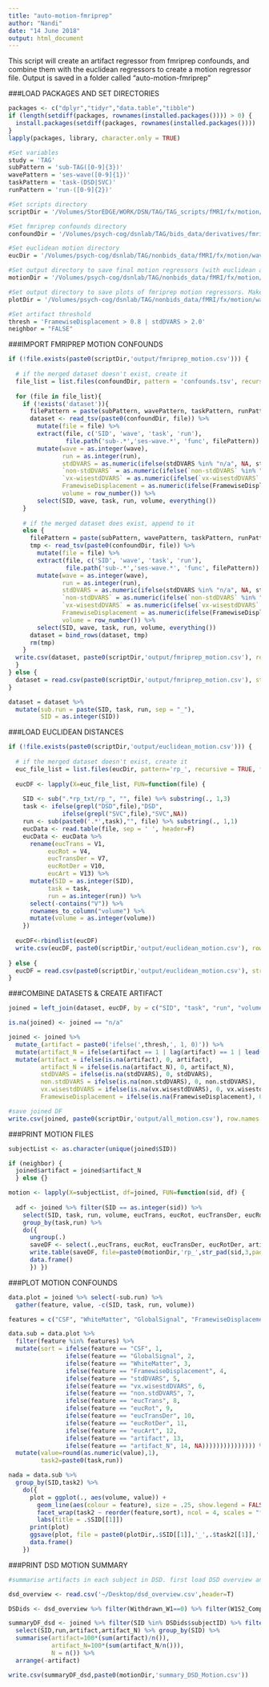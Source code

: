 ```yaml
---
title: "auto-motion-fmriprep"
author: "Nandi"
date: "14 June 2018"
output: html_document
---
```


This script will create an artifact regressor from fmriprep confounds, and combine them with the euclidean regressors to create a motion regressor file. 
Output is saved in a folder called "auto-motion-fmriprep"

###LOAD PACKAGES AND SET DIRECTORIES
```r
packages <- c("dplyr","tidyr","data.table","tibble")
if (length(setdiff(packages, rownames(installed.packages()))) > 0) {
  install.packages(setdiff(packages, rownames(installed.packages())))  
}
lapply(packages, library, character.only = TRUE)

#Set variables
study = 'TAG'
subPattern = 'sub-TAG([0-9]{3})'
wavePattern = 'ses-wave([0-9]{1})'
taskPattern = 'task-(DSD|SVC)'
runPattern = 'run-([0-9]{2})'

#Set scripts directory
scriptDir = '/Volumes/StorEDGE/WORK/DSN/TAG/TAG_scripts/fMRI/fx/motion/'

#Set fmriprep confounds directory
confoundDir = '/Volumes/psych-cog/dsnlab/TAG/bids_data/derivatives/fmriprep/'

#Set euclidean motion directory
eucDir = '/Volumes/psych-cog/dsnlab/TAG/nonbids_data/fMRI/fx/motion/wave1/eucmotion/rp_txt'

#Set output directory to save final motion regressors (with euclidean and artifact regressors). Make sure this folder exists
motionDir = '/Volumes/psych-cog/dsnlab/TAG/nonbids_data/fMRI/fx/motion/wave1/auto-motion-fmriprep/rp_txt/fd0.8_dv2.0_noNeighbors/'

#Set output directory to save plots of fmriprep motion regressors. Make sure this folder exists
plotDir = '/Volumes/psych-cog/dsnlab/TAG/nonbids_data/fMRI/fx/motion/wave1/auto-motion-fmriprep/plots/'

#Set artifact threshold
thresh = 'FramewiseDisplacement > 0.8 | stdDVARS > 2.0'
neighbor = "FALSE"
```

###IMPORT FMRIPREP MOTION CONFOUNDS
```r

if (!file.exists(paste0(scriptDir,'output/fmriprep_motion.csv'))) {
  
  # if the merged dataset doesn't exist, create it
  file_list = list.files(confoundDir, pattern = 'confounds.tsv', recursive = TRUE)
  
  for (file in file_list){
    if (!exists('dataset')){
      filePattern = paste(subPattern, wavePattern, taskPattern, runPattern, 'bold_confounds.tsv', sep = "_")
      dataset <- read_tsv(paste0(confoundDir, file)) %>%
        mutate(file = file) %>%
        extract(file, c('SID', 'wave', 'task', 'run'),
                file.path('sub-.*','ses-wave.*', 'func', filePattern)) %>%
        mutate(wave = as.integer(wave),
               run = as.integer(run),
               stdDVARS = as.numeric(ifelse(stdDVARS %in% "n/a", NA, stdDVARS)),
               `non-stdDVARS` = as.numeric(ifelse(`non-stdDVARS` %in% "n/a", NA, `non-stdDVARS`)),
               `vx-wisestdDVARS` = as.numeric(ifelse(`vx-wisestdDVARS` %in% "n/a", NA, `vx-wisestdDVARS`)),
               FramewiseDisplacement = as.numeric(ifelse(FramewiseDisplacement %in% "n/a", NA, FramewiseDisplacement)),
               volume = row_number()) %>%
        select(SID, wave, task, run, volume, everything())
    }
  
    # if the merged dataset does exist, append to it
    else {
      filePattern = paste(subPattern, wavePattern, taskPattern, runPattern, 'bold_confounds.tsv', sep = "_")
      tmp <- read_tsv(paste0(confoundDir, file)) %>%
        mutate(file = file) %>%
        extract(file, c('SID', 'wave', 'task', 'run'),
                file.path('sub-.*','ses-wave.*', 'func', filePattern)) %>%
        mutate(wave = as.integer(wave),
               run = as.integer(run),
               stdDVARS = as.numeric(ifelse(stdDVARS %in% "n/a", NA, stdDVARS)),
               `non-stdDVARS` = as.numeric(ifelse(`non-stdDVARS` %in% "n/a", NA, `non-stdDVARS`)),
               `vx-wisestdDVARS` = as.numeric(ifelse(`vx-wisestdDVARS` %in% "n/a", NA, `vx-wisestdDVARS`)),
               FramewiseDisplacement = as.numeric(ifelse(FramewiseDisplacement %in% "n/a", NA, FramewiseDisplacement)),
               volume = row_number()) %>%
        select(SID, wave, task, run, volume, everything())
      dataset = bind_rows(dataset, tmp)
      rm(tmp)
    }
  write.csv(dataset, paste0(scriptDir,'output/fmriprep_motion.csv'), row.names = FALSE)
  }
} else {
  dataset = read.csv(paste0(scriptDir,'output/fmriprep_motion.csv'), stringsAsFactors = FALSE)
}

dataset = dataset %>%
  mutate(sub.run = paste(SID, task, run, sep = "_"),
         SID = as.integer(SID))
```

###LOAD EUCLIDEAN DISTANCES
```r
if (!file.exists(paste0(scriptDir,'output/euclidean_motion.csv'))) {
  
  # if the merged dataset doesn't exist, create it
  euc_file_list = list.files(eucDir, pattern='rp_', recursive = TRUE, full.names=T)
  
  eucDF <- lapply(X=euc_file_list, FUN=function(file) {
  
    SID <- sub(".*rp_txt/rp_", "", file) %>% substring(., 1,3)
    task <- ifelse(grepl("DSD",file),"DSD",
               ifelse(grepl("SVC",file),"SVC",NA))  
    run <- sub(paste0('.*',task),"", file) %>% substring(., 1,1)   
    eucData <- read.table(file, sep = ' ', header=F)
    eucData <- eucData %>% 
      rename(eucTrans = V1,
           eucRot = V4,
           eucTransDer = V7,
           eucRotDer = V10,
           eucArt = V13) %>%
      mutate(SID = as.integer(SID),
           task = task,
           run = as.integer(run)) %>%
      select(-contains("V")) %>%
      rownames_to_column("volume") %>%
      mutate(volume = as.integer(volume))
    })
  
  eucDF<-rbindlist(eucDF)
  write.csv(eucDF, paste0(scriptDir,'output/euclidean_motion.csv'), row.names = FALSE)  
  
} else {
  eucDF = read.csv(paste0(scriptDir,'output/euclidean_motion.csv'), stringsAsFactors = FALSE)
}

```

###COMBINE DATASETS & CREATE ARTIFACT
```r
joined = left_join(dataset, eucDF, by = c("SID", "task", "run", "volume")) %>% select(SID, task, run, volume, everything())

is.na(joined) <- joined == "n/a"

joined <- joined %>% 
  mutate_(artifact = paste0('ifelse(',thresh,', 1, 0)')) %>%
  mutate(artifact_N = ifelse(artifact == 1 | lag(artifact) == 1 | lead(artifact) ==1, 1, 0)) %>%
  mutate(artifact = ifelse(is.na(artifact), 0, artifact),
         artifact_N = ifelse(is.na(artifact_N), 0, artifact_N),
         stdDVARS = ifelse(is.na(stdDVARS), 0, stdDVARS),
         non.stdDVARS = ifelse(is.na(non.stdDVARS), 0, non.stdDVARS),
         vx.wisestdDVARS = ifelse(is.na(vx.wisestdDVARS), 0, vx.wisestdDVARS),
         FramewiseDisplacement = ifelse(is.na(FramewiseDisplacement), 0, FramewiseDisplacement)) 

#save joined DF
write.csv(joined, paste0(scriptDir,'output/all_motion.csv'), row.names = FALSE)  

```

###PRINT MOTION FILES
```r
subjectList <- as.character(unique(joined$SID))

if (neighbor) {
  joined$artifact = joined$artifact_N
  } else {}

motion <- lapply(X=subjectList, df=joined, FUN=function(sid, df) {
                           
  adf <- joined %>% filter(SID == as.integer(sid)) %>% 
    select(SID, task, run, volume, eucTrans, eucRot, eucTransDer, eucRotDer, artifact) %>%
    group_by(task,run) %>%
    do({
      ungroup(.) 
      saveDF <- select(.,eucTrans, eucRot, eucTransDer, eucRotDer, artifact)
      write.table(saveDF, file=paste0(motionDir,'rp_',str_pad(sid,3,pad="0"),'_',.$task[[1]],.$run[[1]],'.txt'), sep='\t', row.name=F, quote=F, col.names=F)
      data.frame()
      }) })
```

###PLOT MOTION CONFOUNDS
```r
data.plot = joined %>% select(-sub.run) %>%
  gather(feature, value, -c(SID, task, run, volume))

features = c("CSF", "WhiteMatter", "GlobalSignal", "FramewiseDisplacement", "stdDVARS", "vx.wisestdDVARS", "non.stdDVARS","eucTrans","eucRot","eucTransDer","eucRotDer","eucArt","artifact","artifact_N")

data.sub = data.plot %>%
  filter(feature %in% features) %>%
  mutate(sort = ifelse(feature == "CSF", 1,
                ifelse(feature == "GlobalSignal", 2,
                ifelse(feature == "WhiteMatter", 3,
                ifelse(feature == "FramewiseDisplacement", 4,
                ifelse(feature == "stdDVARS", 5,
                ifelse(feature == "vx.wisestdDVARS", 6,
                ifelse(feature == "non.stdDVARS", 7, 
                ifelse(feature == "eucTrans", 8,
                ifelse(feature == "eucRot", 9,
                ifelse(feature == "eucTransDer", 10,
                ifelse(feature == "eucRotDer", 11, 
                ifelse(feature == "eucArt", 12, 
                ifelse(feature == "artifact", 13, 
                ifelse(feature == "artifact_N", 14, NA))))))))))))))) %>%
  mutate(value=round(as.numeric(value),1),
         task2=paste0(task,run))

nada = data.sub %>% 
  group_by(SID,task2) %>%
    do({
      plot = ggplot(., aes(volume, value)) + 
        geom_line(aes(colour = feature), size = .25, show.legend = FALSE) +
        facet_wrap(task2 ~ reorder(feature,sort), ncol = 4, scales = "free") +
        labs(title = .$SID[[1]])
      print(plot)
      ggsave(plot, file = paste0(plotDir,.$SID[[1]],'_',.$task2[[1]],'.pdf'), height = 10, width = 12)
      data.frame()
    })
```

###PRINT DSD MOTION SUMMARY
```r
#summarise artifacts in each subject in DSD. first load DSD overview and limit sample to 146 participants with DSD pre motion.

dsd_overview <- read.csv('~/Desktop/dsd_overview.csv',header=T)

DSDids <- dsd_overview %>% filter(Withdrawn_W1==0) %>% filter(W1S2_Completed==1) %>% filter(!check_mri_completed.2.partial.1.full.0.none.==0) %>% filter(dsd_completed==2) %>% filter(is.na(technical_missing)) %>% filter(is.na(participant_error)) %>% mutate(subjectID=SID) %>% select(subjectID)

summaryDF_dsd <- joined %>% filter(SID %in% DSDids$subjectID) %>% filter(task=="DSD") %>%
  select(SID,run,artifact,artifact_N) %>% group_by(SID) %>% 
  summarise(artifact=100*(sum(artifact)/n()),
            artifact_N=100*(sum(artifact_N/n())),
            N = n()) %>%
  arrange(-artifact)

write.csv(summaryDF_dsd,paste0(motionDir,'summary_DSD_Motion.csv'))
```
